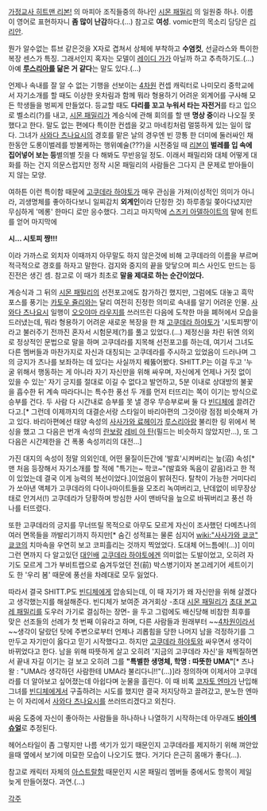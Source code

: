 [[가정교사 히트맨 리본!]] 의 마피아 조직들중의 하나인 [[시몬 패밀리]] 의 일원중 하나. 이름이 영어로 표현하자니 '''좀 많이 난감'''하다.(…) 참고로 '''여성'''.
vomic판의 목소리 담당은 [[리리안]].

뭔가 알수없는 튜브 같은것을 X자로 겹쳐서 상체에 부착하고 '''수염컷''', 선글라스와 특이한 복장 센스가 특징. 그래서인지 혹자는 모델이 [[레이디 가가]] 아닐까 하고 추측하기도.(…) 아예 '''[[루스리아]]를 닮은 거 같다'''는 말도 있다.(…)

언제나 속내를 잘 알 수 없는 기행을 선보이는 [[4차원]] 컨셉 캐릭터로 나미모리 중학교에서 자기소개를 할 때도 이상한 옷차림과 함께 뭐라 형용하기 어려운 외계어를 구사해 모든 학생들을 벙찌게 만들었다. 등교할 때도 '''다리를 꼬고 누워서 타는 자전거'''를 타고 입으로 벨소리(?)를 내고, [[시몬 패밀리]]가 계승식에 관해 회의를 할 땐 '''명상 중'''이라 나오질 못했다고 한다.
말도 없는 편에다 특이한 컨셉을 갖고 마네킹처럼 멀뚱하게 있는 일이 많다. 그녀가 [[사와다 츠나요시]]의 경호를 맡은 날의 경우엔 빈 깡통 한 더미에 둘러싸인 채 한동안 도롱이벌레를 방불케하는 행위예술(???)을 시전중일 때 [[리본]]이 '''벌레를 입 속에 집어넣어 보는 등'''별의별 짓을 다 해봐도 무반응일 정도. 이래서 패밀리와 대체 어떻게 대화를 하는 건지 의문스럽지만 정작 시몬 패밀리의 사람들은 그다지 큰 문제로 받아들이지 않는 모양.

여하튼 이런 특이함 때문에 [[고쿠데라 하야토]]가 매우 관심을 가져(이성적인 의미가 아니라, 괴생명체를 좋아하다보니 일찌감치 '''외계인'''이라 단정한 것) 하루종일 쫒아다녔지만 무심하게 '메롱' 한마디 로만 응수했다.
그리고 마지막에 [[스즈키 아델하이트]]의 말에 힌트를 얻어 마지막에



'''시… 시토피 쨩!!!'''



이라 가까스로 외치자 이때까지 아무말도 하지 않은것에 비해 고쿠데라의 이름을 부르며 적극적으로 경호를 하자고 말한다. 검지와 중지의 끝을 맞닿으며 피스 사인도 만드는 등 진전은 생긴 셈. 참고로 이 때가 최초로 '''말을 제대로 하는 순간이었다.'''

계승식과 그 뒤의 [[시몬 패밀리]]의 선전포고에도 참가하긴 했지만, 그럼에도 대놓고 흑막포스를 풍기는 [[카토우 쥴리]]와는 달리 여전히 진정한 의미로 속내를 알기 어려운 인물.
[[사와다 츠나요시]] 일행이 [[오오야마 라우지]]를 쓰러뜨린 다음에 도착한 마을 폐허에서 모습을 드러냈는데, 뭐라 형용하기 어려운 새로운 복장을 한 채 [[고쿠데라 하야토]]가 '시토피쨩'이라고 불러주기 전까진 혼자서 시험문제(?)를 풀고 있었다.(…) 제정신을 차린 뒤엔 의외로 정상적인 문법으로 말을 하며 고쿠데라를 지목해 선전포고를 하는데, 여기서 그녀도 다른 멤버들과 마찬가지로 자신과 대칭되는 고쿠데라를 주시하고 있었음이 드러나며 그의 긍지가 츠나를 보좌하는 데 있다는 사실까지 꿰뚫어봤다.
SHITT.P는 이걸 두고 '누굴 위해서 행동하는 게 아니라 자기 자신만을 위해 싸우며, 자신에게 언제나 거짓 없이 있을 수 있는' 자기 긍지를 절대로 이길 수 없다고 발언하고, 5분 이내로 상대방의 불꽃을 흡수한 뒤 계속 따라다니는 특수한 풍선 두 개를 먼저 터뜨리는 쪽이 이기는 방식으로 승부를 건다. 두 사람 다 시간내로 승부를 못 낼 경우 무승부로써 둘 다 [[빈디체]]에 끌려간다고.[* 그런데 이제까지의 대결순서랑 스타일이 바리아편의 그것이랑 점점 비슷해져 가고 있다. 바리아편에선 태양 속성의 [[사사가와 료헤이]]가 [[루스리아]]랑 불리한 링 위에서 복싱을 했고 그 다음은 번개 속성의 [[란보]]랑 [[레비 아 탄]](필드는 비슷하지 않았지만…), 또 그 다음은 시간제한을 건 폭풍 속성끼리의 대전…]

가진 대지의 속성이 정말 의외인데, 어떤 물질이든간에 '발효'시켜버리는 늪(沼) 속성[* 맨 처음 등장해서 자기소개를 할 적에 "특기는~ 학코~"(발효와 독음이 같음)라고 한 적이 있었는데 결국 이게 능력의 복선이었다.]이었음이 밝혀진다. 탈착이 가능한 거미다리가 쏘아낸 액체가 고쿠데라의 다이나마이트들을 모조리 녹여버리고, 난데없이 비무장상태로 안겨서(!) 고쿠데라가 당황하며 방심한 사이 맨바닥을 늪으로 바꿔버리고 풍선 하나를 터뜨렸다.

또한 고쿠데라의 긍지를 무너뜨릴 목적으로 아무도 모르게 자신이 조사했던 다메츠나의 여러 면목들을 까발리기까지 하지만[* 숨긴 성적표는 물론 심지어 [[wiki:"사사가와 쿄코" 쿄코]]의 치마속을 우연히 보고 코피흘리는 것까지 찍었었다. 도대체 어느틈에!(…)] 이미 그런 면까지 다 알고있던 [[대인배]] [[고쿠데라 하야토]]에겐 의미없는 도발이었고, 오히려 자기도 모르게 그가 부비트랩으로 숨겨두었던 전(前) 박스병기이자 본고레기어 세트이기도 한 '우리 봄' 때문에 풍선을 차례대로 모두 잃었다.

따라서 결국 SHITT.P도 [[빈디체]]에게 압송되는데, 이 때 자기가 왜 자신만을 위해 살겠다고 생각했는지를 해설해준다. 빈디체가 보여준 과거회상 -초대 [[시몬 패밀리]]가 [[초대 본고레 패밀리]]를 도우러 가기로 결심하는 장면- 을 두고 그럼에도 배신당해 비참한 최후를 맞은 선조들의 선례가 첫 번째 이유라고 하며, 다른 사람들과 원래부터 ~~[[4차원]]이라서~~생각이 달랐던 탓에 주변으로부터 언제나 괴롭힘을 당한 나머지 남을 걱정하기를 그만두고 자기만이 옳다고 믿기 시작했다고.
하지만 [[고쿠데라 하야토]]와 싸우면서 생각이 바뀌었다고 한다. 남을 위해 따뜻하게 살고 오히려 '지금의 고쿠데라 자신'을 채찍질하면서 끝내 자길 이기는 걸 보고 오히려 그를 '''"특별한 생명체, 학명 : 따뜻한 UMA"'''[* 츠나 왈 : "UMA라 생각하던 사람한테 UMA라 불리다니!!"(…)]라 정의하며 이제서야 고쿠데라를 더 알아보고 싶어졌는데 아쉽다며 눈물을 흘린다. 이 때 비록 [[코자토 엔마]]가 난입해 그녀를 [[빈디체]]에게서 구출하려는 시도를 했지만 결국 저지당하고 끌려갔고, 분노한 엔마는 이 자리에서 [[사와다 츠나요시]]를 쓰러뜨리겠다고 외친다.

싸움 도중에 자신이 좋아하는 사람들을 하나하나 나열하기 시작하는데 아무래도 '''[[바이섹슈얼]]'''로 추정된다.

헤어스타일이 좀 그렇지만 나름 색기가 있기 때문인지 고쿠데라를 제지하기 위해 껴안았을때 옆에서 보기에 미묘한 모습이 나오기도 했다. 거기다 은근히 몸매가 좋다(…). 



참고로 캐릭터 자체의 [[아스트랄]]함 때문인지 시몬 패밀리 멤버들 중에서도 항목이 제일 늦게 만들어졌다. 과연.(…)

[[각주]]
